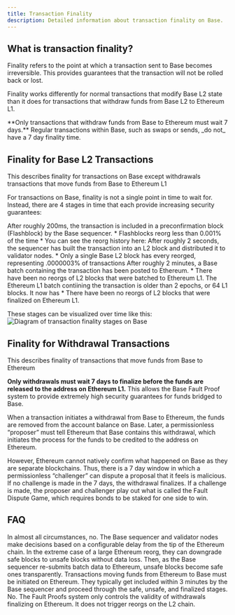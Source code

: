 ```yaml
---
title: Transaction Finality
description: Detailed information about transaction finality on Base.
---
```


## What is transaction finality?

Finality refers to the point at which a transaction sent to Base becomes irreversible. This provides guarantees that the transaction will not be rolled back or lost.

Finality works differently for normal transactions that modify Base L2 state than it does for transactions that withdraw funds from Base L2 to Ethereum L1.

<Note>
**Only transactions that withdraw funds from Base to Ethereum must wait 7 days.** Regular transactions within Base, such as swaps or sends, _do not_ have a 7 day finality time.
</Note>


## Finality for Base L2 Transactions
This describes finality for transactions on Base except withdrawals transactions that move funds from Base to Ethereum L1

For transactions on Base, finality is not a single point in time to wait for. Instead, there are 4 stages in time that each provide increasing security guarantees:

<Steps>
<Step title="Flashblock Inclusion: ~200ms" titleSize="h3">
After roughly 200ms, the transaction is included in a preconfirmation block (Flashblock) by the Base sequencer.
<Accordion title="Under 0.001% probability of a reorg.">
* Flashblocks reorg less than 0.001% of the time
* You can see the reorg history here: 
</Accordion>

</Step>
<Step title="L2 Block Inclusion: ~2s" titleSize="h3">
After roughly 2 seconds, the sequencer has built the transaction into an L2 block and distributed it to validator nodes.
<Accordion title="Near 0% probability of a reorg.">
* Only a single Base L2 block has every reorged, representing .0000003% of transactions
</Accordion>
</Step>

<Step title="L1 Batch Inclusion: ~2m" titleSize="h3">
After roughly 2 minutes, a Base batch containing the transaction has been posted to Ethereum.
<Accordion title="Effectively 0% probability of a reorg.">
* There have been no reorgs of L2 blocks that were batched to Ethereum L1.
</Accordion>

</Step>
<Step title="L1 Batch Finality: ~20m" titleSize="h3">
The Ethereum L1 batch contiining the transaction is older than 2 epochs, or 64 L1 blocks. It now has 
<Accordion title="Effectively 0% probability of a reorg.">
* There have been no reorgs of L2 blocks that were finalized on Ethereum L1.
</Accordion>
</Step>
</Steps>


These stages can be visualized over time like this:
![Diagram of transaction finality stages on Base](/images/transaction-finality/base-tx-finality.jpg)


## Finality for Withdrawal Transactions
This describes finality of transactions that move funds from Base to Ethereum

**Only withdrawals must wait 7 days to finalize before the funds are released to the address on Ethereum L1.** This allows the Base Fault Proof system to provide extremely high security guarantees for funds bridged to Base.

<Accordion title="What happens during the 7 days?">
When a transaction initiates a withdrawal from Base to Ethereum, the funds are removed from the account balance on Base. Later, a permissionless “proposer” must tell Ethereum that Base contains this withdrawal, which initiates the process for the funds to be credited to the address on Ethereum.

However, Ethereum cannot natively confirm what happened on Base as they are separate blockchains. Thus, there is a 7 day window in which a permissionless “challenger” can dispute a proposal that it feels is malicious. If no challenge is made in the 7 days, the withdrawal finalizes. If a challenge is made, the proposer and challenger play out what is called the Fault Dispute Game, which requires bonds to be staked for one side to win.
</Accordion>

## FAQ

<AccordionGroup>
  <Accordion title="If there is a reorg on Ethereum, will it cause a reorg on Base?">
In almost all circumstances, no. The Base sequencer and validator nodes make decisions based on a configurable delay from the tip of the Ethereum chain. In the extreme case of a large Ethereum reorg, they can downgrade safe blocks to unsafe blocks without data loss. Then, as the Base sequencer re-submits batch data to Ethereum, unsafe blocks become safe ones transparently.
  </Accordion>

  <Accordion title="How long do deposit transactions take to finalize?">
Transactions moving funds from Ethereum to Base must be initiated on Ethereum. They typically get included within 3 minutes by the Base sequencer and proceed through the safe, unsafe, and finalized stages.
  </Accordion>

  <Accordion title="Do successful challenges of output proposals cause the chain to reorg?">
No. The Fault Proofs system only controls the validity of withdrawals finalizing on Ethereum. It does not trigger reorgs on the L2 chain.
  </Accordion>
</AccordionGroup>

